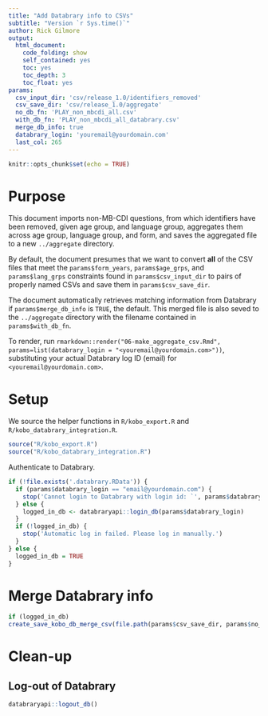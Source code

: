 ```yaml
---
title: "Add Databrary info to CSVs"
subtitle: "Version `r Sys.time()`"
author: Rick Gilmore
output: 
  html_document:
    code_folding: show
    self_contained: yes
    toc: yes
    toc_depth: 3
    toc_float: yes
params:
  csv_input_dir: 'csv/release_1.0/identifiers_removed'
  csv_save_dir: 'csv/release_1.0/aggregate'
  no_db_fn: 'PLAY_non_mbcdi_all.csv'
  with_db_fn: 'PLAY_non_mbcdi_all_databrary.csv'
  merge_db_info: true
  databrary_login: 'youremail@yourdomain.com'
  last_col: 265
---
```


```r
knitr::opts_chunk$set(echo = TRUE)
```

# Purpose

This document imports non-MB-CDI questions, from which identifiers have been removed, given age group, and language group, aggregates them across age group, language group, and form, and saves the aggregated file to a new `../aggregate` directory. 

By default, the document presumes that we want to convert **all** of the CSV files that meet the `params$form_years`, `params$age_grps`, and `params$lang_grps` constraints found in `params$csv_input_dir` to pairs of properly named CSVs and save them in `params$csv_save_dir`.

The document automatically retrieves matching information from Databrary if `params$merge_db_info` is `TRUE`, the default. This merged file is also seved to the `../aggregate` directory with the filename contained in `params$with_db_fn`.

To render, run `rmarkdown::render("06-make_aggregate_csv.Rmd", params=list(databrary_login = "<youremail@yourdomain.com>"))`, substituting your actual Databrary log ID (email) for `<youremail@yourdomain.com>`.

# Setup

We source the helper functions in `R/kobo_export.R` and `R/kobo_databrary_integration.R`.

```r
source("R/kobo_export.R")
source("R/kobo_databrary_integration.R")
```

Authenticate to Databrary.

```r
if (!file.exists('.databrary.RData')) {
  if (params$databrary_login == "email@yourdomain.com") {
    stop('Cannot login to Databrary with login id: `', params$databrary_login, '`')
  } else {
    logged_in_db <- databraryapi::login_db(params$databrary_login)
  }
  if (!logged_in_db) {
    stop('Automatic log in failed. Please log in manually.')
  }
} else {
  logged_in_db = TRUE
}
```

# Merge Databrary info

```r
if (logged_in_db)
create_save_kobo_db_merge_csv(file.path(params$csv_save_dir, params$no_db_fn), file.path(params$csv_save_dir, params$with_db_fn))
```

# Clean-up

## Log-out of Databrary

```r
databraryapi::logout_db()
```